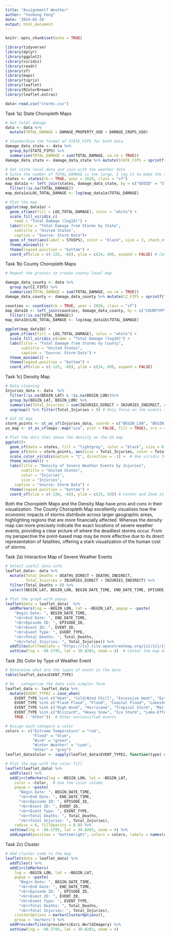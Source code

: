 ```yaml
---
title: "Assignment7 Weather"
author: "Yunhong Feng"
date: '2024-02-28'
output: html_document
---
```


```r
knitr::opts_chunk$set(echo = TRUE)
```


```r
library(tidyverse)
library(dplyr)
library(ggplot2)
library(viridis)
library(readr)
library(sf)
library(maps)
library(tigris)
library(leaflet)
library(RColorBrewer)
library(leaflet.extras) 
```

```r
data<-read.csv("storms.csv")
```

Task 1a) State Choropleth Maps
```r
# Get total damage 
data <- data %>%
  mutate(TOTAL_DAMAGE = DAMAGE_PROPERTY_USD + DAMAGE_CROPS_USD)

# Standardize the format of STATE_FIPS for both data 
damage_data_state <- data %>%
  group_by(STATE_FIPS) %>%
  summarise(TOTAL_DAMAGE = sum(TOTAL_DAMAGE, na.rm = TRUE)) 
damage_data_state <- damage_data_state %>% mutate(STATE_FIPS = sprintf("%02d", as.numeric(STATE_FIPS)))

# Get state level data and join with the weather data
# Since the number of TOTAL_DAMAGE is too large, I log it to make the scale more readable
states <- states(cb = TRUE, year = 2020, class = "sf")
map_data1a <- left_join(states, damage_data_state, by = c("GEOID" = "STATE_FIPS")) %>% 
  filter(!is.na(TOTAL_DAMAGE))
map_data1a$LOG_TOTAL_DAMAGE <- log(map_data1a$TOTAL_DAMAGE)

# Plot the map
ggplot(map_data1a) +
  geom_sf(aes(fill = LOG_TOTAL_DAMAGE), color = "white") +
  scale_fill_viridis_c(
    name = "Total Damage (log10)") +
  labs(title = "Total Damage from Storms by State",
    subtitle = "United States",
    caption = "Source: Storm Data")+
  geom_sf_text(aes(label = STUSPS), color = "black", size = 3, check_overlap = TRUE) +  # State code
  theme_minimal() +
  theme(legend.position = "bottom") +
  coord_sf(xlim = c(-125, -66), ylim = c(24, 49), expand = FALSE) # Center and Zoom in US
```

Task 1b) County Choropleth Maps
```r
# Repeat the process to create county level map

damage_data_county <- data %>%
  group_by(CZ_FIPS) %>%
  summarise(TOTAL_DAMAGE = sum(TOTAL_DAMAGE, na.rm = TRUE)) 
damage_data_county <- damage_data_county %>% mutate(CZ_FIPS = sprintf("%03d", as.numeric(CZ_FIPS)))

counties <- counties(cb = TRUE, year = 2020, class = "sf")
map_data1b <- left_join(counties, damage_data_county, by = c("COUNTYFP" = "CZ_FIPS")) %>%
  filter(!is.na(TOTAL_DAMAGE))
map_data1b$LOG_TOTAL_DAMAGE <- log(map_data1b$TOTAL_DAMAGE) 

ggplot(map_data1b) +
  geom_sf(aes(fill = LOG_TOTAL_DAMAGE), color = "white") +
  scale_fill_viridis_c(name = "Total Damage (log10)") +
  labs(title = "Total Damage from Storms by County",
       subtitle = "United States",
       caption = "Source: Storm Data") +
  theme_minimal() +
  theme(legend.position = "bottom") +
  coord_sf(xlim = c(-125, -66), ylim = c(24, 49), expand = FALSE)
```

Task 1c) Density Map
```r
# Data cleaning 
Injuries_data <- data  %>%
  filter(!is.na(BEGIN_LAT) & !is.na(BEGIN_LON))%>%
  group_by(BEGIN_LAT, BEGIN_LON) %>%
  summarise(Total_Injuries = sum(INJURIES_DIRECT + INJURIES_INDIRECT, na.rm = TRUE)) %>%
  ungroup() %>% filter(Total_Injuries > 0) # Only focus on the events that causes injury, make the graph more useful

# Get US map
storm_points <- st_as_sf(Injuries_data, coords = c("BEGIN_LON", "BEGIN_LAT"), crs = 4326)
us_map <- st_as_sf(maps::map("usa", plot = FALSE, fill = TRUE), crs = 4326)

# Plot the dots that shows the density on the US map
ggplot()+
  geom_sf(data = states, fill = "lightgrey", color = "black", size = 0.25)  +
  geom_sf(data = storm_points, aes(size = Total_Injuries, color = Total_Injuries), alpha = 0.5) +
  scale_color_viridis(option = "C", direction = -1) +  # Use viridis for a nice color scale
  theme_minimal() +
  labs(title = "Density of Severe Weather Events by Injuries",
       subtitle = "United States",
       color = "Injuries",
       size = "Injuries",
    caption = "Source: Storm Data") +
  theme(legend.position = "bottom") +
  coord_sf(xlim = c(-130, -65), ylim = c(25, 50)) # Center and Zoom in US
```
Both the Choropleth Maps and the Density Map have pros and cons in their visualization. The County Choropleth Map excellently visualizes how the economic impacts of storms distribute across larger geographic areas, highlighting regions that are more financially affected. Whereas the density map can more precisely indicate the exact locations of severe weather events, providing a clear picture of where the deadliest storms occur. From my perspective the point-based map may be more effective due to its direct representation of fatalities, offering a stark visualization of the human cost of storms.

Task 2a) Interactive Map of Severe Weather Events
```r
# Select useful data info
leaflet_data<- data %>%
  mutate(Total_Deaths = DEATHS_DIRECT + DEATHS_INDIRECT,
         Total_Injuries = INJURIES_DIRECT + INJURIES_INDIRECT) %>%
  filter(Total_Deaths > 0) %>%
  select(BEGIN_LAT, BEGIN_LON, BEGIN_DATE_TIME, END_DATE_TIME, EPISODE_ID, EVENT_ID, Total_Deaths, Total_Injuries, EVENT_TYPE)

# Plot the graph with popup
leaflet(data = leaflet_data)  %>%  
  addMarkers(lng = ~BEGIN_LON, lat = ~BEGIN_LAT, popup = ~paste(
    "Begin Date: ", BEGIN_DATE_TIME,
    "<br>End Date: ", END_DATE_TIME,
    "<br>Episode ID: ", EPISODE_ID,
    "<br>Event ID: ", EVENT_ID,
    "<br>Event Type: ", EVENT_TYPE,
    "<br>Total Deaths: ", Total_Deaths,
    "<br>Total Injuries: ", Total_Injuries)) %>%
  addTiles(urlTemplate = "https://{s}.tile.openstreetmap.org/{z}/{x}/{y}.png") %>%
  setView(lng = -98.5795, lat = 39.8283, zoom = 4)  # Center the map over the US
```

Task 2b) Color by Type of Weather Event
```r
# Determine what are the types of event in the data 
table(leaflet_data$EVENT_TYPE)

# Re - categorize the data into simpler form 
leaflet_data <- leaflet_data %>%
  mutate(EVENT_TYPE2 = case_when(
    EVENT_TYPE %in% c("Heat", "Cold/Wind Chill", "Excessive Heat", "Extreme Cold/Wind Chill", "Frost/Freeze") ~ "Extreme Temperature",
    EVENT_TYPE %in% c("Flash Flood", "Flood", "Coastal Flood", "Lakeshore Flood", "Storm Surge/Tide") ~ "Flood",
    EVENT_TYPE %in% c("High Wind", "Hurricane", "Tropical Storm", "Marine Strong Wind", "Strong Wind", "Thunderstorm Wind", "Tornado") ~ "Wind",
    EVENT_TYPE %in% c("Blizzard", "Heavy Snow", "Ice Storm", "Lake-Effect Snow", "Winter Storm", "Winter Weather", "Sleet", "Freezing Fog") ~ "Winter Weather",
    TRUE ~ "Other"))  # Other unclassified events

# Assign each category a color
colors <- c("Extreme Temperature" = "red", 
            "Flood" = "blue", 
            "Wind" = "green", 
            "Winter Weather" = "cyan", 
            "Other" = "grey")
leaflet_data$Color <- sapply(leaflet_data$EVENT_TYPE2, function(type) colors[type])

# Plot the map with the color fill
leaflet(leaflet_data) %>%
  addTiles() %>%
  addCircleMarkers(lng = ~BEGIN_LON, lat = ~BEGIN_LAT,
    color = ~Color,  # Use the color column
    popup = ~paste(
      "Begin Date: ", BEGIN_DATE_TIME,
      "<br>End Date: ", END_DATE_TIME,
      "<br>Episode ID: ", EPISODE_ID,
      "<br>Event ID: ", EVENT_ID,
      "<br>Event Type: ", EVENT_TYPE,
      "<br>Total Deaths: ", Total_Deaths,
      "<br>Total Injuries: ", Total_Injuries),
    radius = 6, fillOpacity = 0.8) %>%
  setView(lng = -98.5795, lat = 39.8283, zoom = 4) %>%
  addLegend(position = "bottomright", colors = colors, labels = names(colors), title = "Event Type")
```

Task 2c) Cluster
```r
# Add cluster code to the map
leaflet(data = leaflet_data) %>%
  addTiles() %>%
  addCircleMarkers(
    lng = ~BEGIN_LON, lat = ~BEGIN_LAT,
    popup = ~paste(
      "Begin Date: ", BEGIN_DATE_TIME,
      "<br>End Date: ", END_DATE_TIME,
      "<br>Episode ID: ", EPISODE_ID,
      "<br>Event ID: ", EVENT_ID,
      "<br>Event Type: ", EVENT_TYPE,
      "<br>Total Deaths: ", Total_Deaths,
      "<br>Total Injuries: ", Total_Injuries),  
    clusterOptions = markerClusterOptions(),
    group = 'markers') %>%
  addProviderTiles(providers$Esri.WorldImagery) %>%
  setView(lng = -98.5795, lat = 39.8283, zoom = 4) 
```










